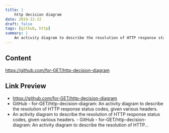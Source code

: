 ```yaml
---
title: |
    http decision diagram
date: 2019-12-22
draft: false
tags: [github, http]
summary: |
    An activity diagram to describe the resolution of HTTP response status codes, given various headers. - GitHub - for-GET/http-decision-diagram: An activity diagram to describe the resolution of HTTP...
---
```


## Content

https://github.com/for-GET/http-decision-diagram

## Link Preview

- https://github.com/for-GET/http-decision-diagram
- GitHub - for-GET/http-decision-diagram: An activity diagram to describe the resolution of HTTP response status codes, given various headers.
- An activity diagram to describe the resolution of HTTP response status codes, given various headers. - GitHub - for-GET/http-decision-diagram: An activity diagram to describe the resolution of HTTP...
